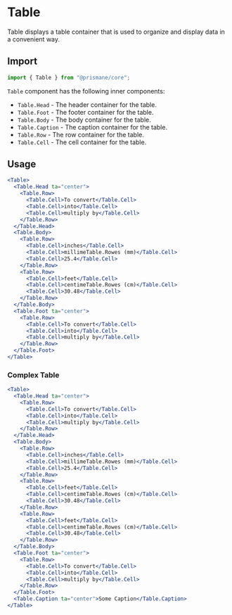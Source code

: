 # Table

Table displays a table container that is used to organize and display data in a convenient way.

## Import

```js
import { Table } from "@prismane/core";
```

`Table` component has the following inner components:

- `Table.Head` - The header container for the table.
- `Table.Foot` - The footer container for the table.
- `Table.Body` - The body container for the table.
- `Table.Caption` - The caption container for the table.
- `Table.Row` - The row container for the table.
- `Table.Cell` - The cell container for the table.

## Usage

```jsx
<Table>
  <Table.Head ta="center">
    <Table.Row>
      <Table.Cell>To convert</Table.Cell>
      <Table.Cell>into</Table.Cell>
      <Table.Cell>multiply by</Table.Cell>
    </Table.Row>
  </Table.Head>
  <Table.Body>
    <Table.Row>
      <Table.Cell>inches</Table.Cell>
      <Table.Cell>millimeTable.Rowes (mm)</Table.Cell>
      <Table.Cell>25.4</Table.Cell>
    </Table.Row>
    <Table.Row>
      <Table.Cell>feet</Table.Cell>
      <Table.Cell>centimeTable.Rowes (cm)</Table.Cell>
      <Table.Cell>30.48</Table.Cell>
    </Table.Row>
  </Table.Body>
  <Table.Foot ta="center">
    <Table.Row>
      <Table.Cell>To convert</Table.Cell>
      <Table.Cell>into</Table.Cell>
      <Table.Cell>multiply by</Table.Cell>
    </Table.Row>
  </Table.Foot>
</Table>
```

### Complex Table

```jsx
<Table>
  <Table.Head ta="center">
    <Table.Row>
      <Table.Cell>To convert</Table.Cell>
      <Table.Cell>into</Table.Cell>
      <Table.Cell>multiply by</Table.Cell>
    </Table.Row>
  </Table.Head>
  <Table.Body>
    <Table.Row>
      <Table.Cell>inches</Table.Cell>
      <Table.Cell>millimeTable.Rowes (mm)</Table.Cell>
      <Table.Cell>25.4</Table.Cell>
    </Table.Row>
    <Table.Row>
      <Table.Cell>feet</Table.Cell>
      <Table.Cell>centimeTable.Rowes (cm)</Table.Cell>
      <Table.Cell>30.48</Table.Cell>
    </Table.Row>
    <Table.Row>
      <Table.Cell>feet</Table.Cell>
      <Table.Cell>centimeTable.Rowes (cm)</Table.Cell>
      <Table.Cell>30.48</Table.Cell>
    </Table.Row>
  </Table.Body>
  <Table.Foot ta="center">
    <Table.Row>
      <Table.Cell>To convert</Table.Cell>
      <Table.Cell>into</Table.Cell>
      <Table.Cell>multiply by</Table.Cell>
    </Table.Row>
  </Table.Foot>
  <Table.Caption ta="center">Some Caption</Table.Caption>
</Table>
```
